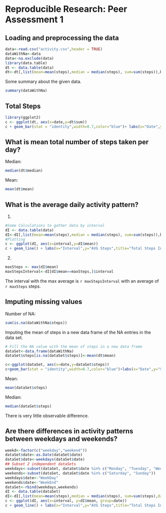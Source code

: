 # Reproducible Research: Peer Assessment 1  


## Loading and preprocessing the data
```r
data<-read.csv("activity.csv",header = TRUE)
dataWithNa<-data
data<-na.exclude(data)
library(data.table)
dt <- data.table(data)
dt<-dt[,list(mean=mean(steps),median = median(steps), sum=sum(steps)),by=date]
```

Some summary about the given data.
```r
summary(dataWithNa)
```
 

## Total Steps
```r
library(ggplot2)
c <- ggplot(dt, aes(x=date,y=dt$sum))
c + geom_bar(stat = "identity",width=0.7,color="blue")+ labs(x="Date",y="Steps",title="Total Steps per Day")+ theme_bw(base_size=10)+ theme(axis.text.x=element_blank()) 
```

## What is mean total number of steps taken per day?
Median:  
```r
median(dt$median)
```

Mean:  
```r
mean(dt$mean)
```

## What is the average daily activity pattern?
1.  
```r
#Some Calculations to gather data by interval
dI <- data.table(data)
dI<-dI[,list(mean=mean(steps),median = median(steps), sum=sum(steps)),by=interval]
#Plotting
c <- ggplot(dI, aes(x=interval,y=dI$mean))
c + geom_line() + labs(x="Interval",y="AVG Steps",title="Total Steps Intervals") + theme_bw(base_size=10)
```
  
2.  
```r
maxSteps <- max(dI$mean)
maxStepsInterval<-dI[dI$mean==maxSteps,]$interval
```
The interval with the max average is `r maxStepsInterval` with an average of `r maxSteps` steps.

## Imputing missing values
Number of NA:  
```r
sum(is.na(dataWithNa$steps))

```


Imputing the mean of steps in a new data frame of the NA entries in the data set.
```r
# Fill the NA value with the mean of steps in a new data frame
dataSet<-data.frame(dataWithNa)
dataSet$steps[is.na(dataSet$steps)]<-mean(dt$mean)
```

```r
c<-ggplot(dataSet, aes(x=date,y=dataSet$steps))
c+geom_bar(stat = "identity",width=0.7,color="blue")+labs(x="Date",y="Steps",title="Total Steps per Day")+theme_bw(base_size=10) + theme(axis.text.x=element_blank())
```
  
Mean:  
```r
mean(dataSet$steps)
```
  
Median:
```r
median(dataSet$steps)
```
There is very little observable difference.

## Are there differences in activity patterns between weekdays and weekends?
```r
weekd<-factor(c("weekday","weekend"))
dataSet$date<-as.Date(dataSet$date)
dataSet$date<-weekdays(dataSet$date)
## Subset 2 independent dataSets
weekdays<-subset(dataSet, dataSet$date %in% c("Monday", "Tuesday", "Wednesday", "Thursday", "Friday"))
weekends<-subset(dataSet, dataSet$date %in% c("Saturday", "Sunday"))
weekdays$date<-"WeekDay"
weekends$date<-"WeekEnd"
dataSet<-rbind(weekdays,weekends)
dI <- data.table(dataSet)
dI<-dI[,list(mean=mean(steps),median = median(steps), sum=sum(steps),date=date),by=list(interval,date)]
c <- ggplot(dI, aes(x=interval, y=dI$mean, group=date))
c + geom_line() + labs(x="Interval",y="AVG Steps",title="Total Steps Intervals") + theme_bw(base_size=10) + facet_grid(date ~ .)
```


